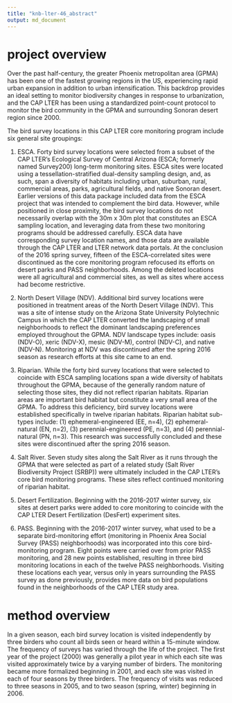 ```yaml
---
title: "knb-lter-46_abstract"
output: md_document
---
```


# project overview

Over the past half-century, the greater Phoenix metropolitan area (GPMA) has been one of the fastest growing regions in the US, experiencing rapid urban expansion in addition to urban intensification. This backdrop provides an ideal setting to monitor biodiversity changes in response to urbanization, and the CAP LTER has been using a standardized point-count protocol to monitor the bird community in the GPMA and surrounding Sonoran desert region since 2000. 

The bird survey locations in this CAP LTER core monitoring program include six general site groupings:

1. ESCA. Forty bird survey locations were selected from a subset of the CAP LTER's Ecological Survey of Central Arizona (ESCA; formerly named Survey200) long-term monitoring sites. ESCA sites were located using a tessellation-stratified dual-density sampling design, and, as such, span a diversity of habitats including urban, suburban, rural, commercial areas, parks, agricultural fields, and native Sonoran desert. Earlier versions of this data package included data from the ESCA project that was intended to complement the bird data. However, while positioned in close proximity, the bird survey locations do not necessarily overlap with the 30m x 30m plot that constitutes an ESCA sampling location, and leveraging data from these two monitoring programs should be addressed carefully. ESCA data have corresponding survey location names, and those data are available through the CAP LTER and LTER network data portals. At the conclusion of the 2016 spring survey, fifteen of the ESCA-correlated sites were discontinued as the core monitoring program refocused its efforts on desert parks and PASS neighborhoods. Among the deleted locations were all agricultural and commercial sites, as well as sites where access had become restrictive. 

2. North Desert Village (NDV). Additional bird survey locations were positioned in treatment areas of the North Desert Village (NDV). This was a site of intense study on the Arizona State University Polytechnic Campus in which the CAP LTER converted the landscaping of small neighborhoods to reflect the dominant landscaping preferences employed throughout the GPMA. NDV landscape types include: oasis (NDV-O), xeric (NDV-X), mesic (NDV-M), control (NDV-C), and native (NDV-N). Monitoring at NDV was discontinued after the spring 2016 season as research efforts at this site came to an end.

3. Riparian. While the forty bird survey locations that were selected to coincide with ESCA sampling locations span a wide diversity of habitats throughout the GPMA, because of the generally random nature of selecting those sites, they did not reflect riparian habitats. Riparian areas are important bird habitat but constitute a very small area of the GPMA. To address this deficiency, bird survey locations were established specifically in twelve riparian habitats. Riparian habitat sub-types include: (1) ephemeral-engineered (EE, n=4), (2) ephemeral-natural (EN, n=2), (3) perennial-engineered (PE, n=3), and (4) perennial-natural (PN, n=3). This research was successfully concluded and these sites were discontinued after the spring 2016 season.

4. Salt River. Seven study sites along the Salt River as it runs through the GPMA that were selected as part of a related study (Salt River Biodiversity Project (SRBP)) were ultimately included in the CAP LTER's core bird monitoring programs. These sites reflect continued monitoring of riparian habitat.

5. Desert Fertilization. Beginning with the 2016-2017 winter survey, six sites at desert parks were added to core monitoring to coincide with the CAP LTER Desert Fertilization (DesFert) experiment sites. 

6. PASS. Beginning with the 2016-2017 winter survey, what used to be a separate bird-monitoring effort (monitoring in Phoenix Area Social Survey (PASS) neighborhoods) was incorporated into this core bird-monitoring program. Eight points were carried over from prior PASS monitoring, and 28 new points established, resulting in three bird monitoring locations in each of the twelve PASS neighborhoods. Visiting these locations each year, versus only in years surrounding the PASS survey as done previously, provides more data on bird populations found in the neighborhoods of the CAP LTER study area.

# method overview

In a given season, each bird survey location is visited independently by three birders who count all birds seen or heard within a 15-minute window. The frequency of surveys has varied through the life of the project. The first year of the project (2000) was generally a pilot year in which each site was visited approximately twice by a varying number of birders. The monitoring became more formalized beginning in 2001, and each site was visited in each of four seasons by three birders. The frequency of visits was reduced to three seasons in 2005, and to two season (spring, winter) beginning in 2006. 
